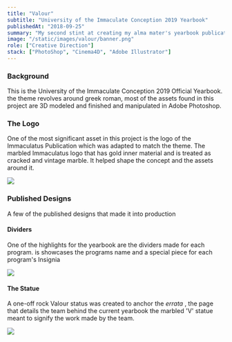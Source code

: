 ```yaml
---
title: "Valour"
subtitle: "University of the Immaculate Conception 2019 Yearbook"
publishedAt: "2018-09-25"
summary: "My second stint at creating my alma mater's yearbook publication"
image: "/static/images/valour/banner.png"
role: ["Creative Direction"]
stack: ["PhotoShop", "Cinema4D", "Adobe Illustrator"]
---
```


### Background

This is the University of the Immaculate Conception 2019 Official Yearbook. the theme revolves around greek roman, most of the assets found in this project are 3D modeled and finished and manipulated in Adobe Photoshop.

### The Logo

One of the most significant asset in this project is the logo of the Immaculatus Publication which was adapted to match the theme. The marbled Immaculatus logo that has gold inner material and is treated as cracked and vintage marble. It helped shape the concept and the assets around it.

<Image
    src="/static/images/valour/valour logo.png"
    width={1024}
    height={560}
    layout="responsive"
    objectFit="cover"
    className="rounded-lg"
/>

### Published Designs

A few of the published designs that made it into production

#### Dividers

One of the highlights for the yearbook are the dividers made for each program. is showcases the programs name and a special piece for each program's Insignia

<Image
    src="/static/images/valour/valour divider.png"
    width={1024}
    height={560}
    layout="responsive"
/>
#### The Statue

A one-off rock Valour status was created to anchor the _errata_ , the page that details the team behind the current yearbook the marbled 'V' statue meant to signify the work made by the team.

<Image
    src="/static/images/valour/valour statue.png"
    width={1024}
    height={560}
    layout="responsive"
/>
